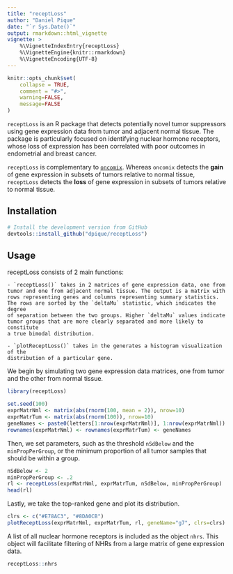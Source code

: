 ```yaml
---
title: "receptLoss"
author: "Daniel Pique"
date: "`r Sys.Date()`"
output: rmarkdown::html_vignette
vignette: >
    %\VignetteIndexEntry{receptLoss}
    %\VignetteEngine{knitr::rmarkdown}
    %\VignetteEncoding{UTF-8}
---
```


```r
knitr::opts_chunk$set(
    collapse = TRUE,
    comment = "#>",
    warning=FALSE,
    message=FALSE
)
```

`receptLoss` is an R package that detects potentially novel tumor suppressors 
using gene expression data from tumor and adjacent normal tissue. The package 
is particularly focused on identifying nuclear hormone receptors, whose loss 
of expression has been correlated with poor outcomes in endometrial and 
breast cancer.

`receptLoss` is complementary to 
[`oncomix`](https://github.com/dpique/oncomix). Whereas `oncomix` detects 
the **gain** of gene expression in subsets of tumors relative to normal 
tissue, `receptLoss` detects the **loss** of gene expression in subsets 
of tumors relative to normal tissue.

## Installation

```r
# Install the development version from GitHub
devtools::install_github("dpique/receptLoss")
```

## Usage

receptLoss consists of 2 main functions:

    - `receptLoss()` takes in 2 matrices of gene expression data, one from 
    tumor and one from adjacent normal tissue. The output is a matrix with 
    rows representing genes and columns representing summary statistics. 
    The rows are sorted by the `deltaMu` statistic, which indicates the degree
    of separation between the two groups. Higher `deltaMu` values indicate 
    tumor groups that are more clearly separated and more likely to constitute 
    a true bimodal distribution.
    
    - `plotReceptLoss()` takes in the generates a histogram visualization of the
    distribution of a particular gene.

We begin by simulating two gene expression data matrices, one from tumor 
and the other from normal tissue.
```r
library(receptLoss)

set.seed(100)
exprMatrNml <- matrix(abs(rnorm(100, mean = 2)), nrow=10) 
exprMatrTum <- matrix(abs(rnorm(100)), nrow=10)
geneNames <- paste0(letters[1:nrow(exprMatrNml)], 1:nrow(exprMatrNml))
rownames(exprMatrNml) <- rownames(exprMatrTum) <- geneNames

```

Then, we set parameters, such as the threshold `nSdBelow` and the
`minPropPerGroup`, or the minimum proportion of all tumor samples 
that should be within a group.
```r
nSdBelow <- 2
minPropPerGroup <- .2
rl <- receptLoss(exprMatrNml, exprMatrTum, nSdBelow, minPropPerGroup)
head(rl)
```

Lastly, we take the top-ranked gene and plot its distribution.
```r
clrs <- c("#E78AC3", "#8DA0CB")
plotReceptLoss(exprMatrNml, exprMatrTum, rl, geneName="g7", clrs=clrs)
```

A list of all nuclear hormone receptors is included as the object `nhrs`.
This object will facilitate filtering of NHRs from a large matrix of gene 
expression data.

```r
receptLoss::nhrs
```

